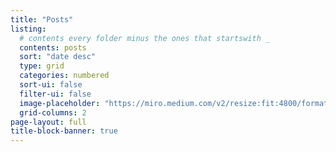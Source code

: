 ```yaml
---
title: "Posts"
listing:
  # contents every folder minus the ones that startswith _
  contents: posts
  sort: "date desc"
  type: grid
  categories: numbered
  sort-ui: false
  filter-ui: false
  image-placeholder: "https://miro.medium.com/v2/resize:fit:4800/format:webp/1*TrLri5kVyRpUo6uA4IUi-A.jpeg"
  grid-columns: 2
page-layout: full
title-block-banner: true
---
```

